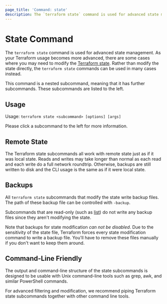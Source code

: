 ```yaml
---
page_title: 'Command: state'
description: The `terraform state` command is used for advanced state management.
---
```


# State Command

The `terraform state` command is used for advanced state management.
As your Terraform usage becomes more advanced, there are some cases where
you may need to modify the [Terraform state](/terraform/language/state).
Rather than modify the state directly, the `terraform state` commands can
be used in many cases instead.

This command is a nested subcommand, meaning that it has further subcommands.
These subcommands are listed to the left.

## Usage

Usage: `terraform state <subcommand> [options] [args]`

Please click a subcommand to the left for more information.

## Remote State

The Terraform state subcommands all work with remote state just as if it
was local state. Reads and writes may take longer than normal as each read
and each write do a full network roundtrip. Otherwise, backups are still
written to disk and the CLI usage is the same as if it were local state.

## Backups

All `terraform state` subcommands that modify the state write backup
files. The path of these backup file can be controlled with `-backup`.

Subcommands that are read-only (such as [list](/terraform/cli/commands/state/list))
do not write any backup files since they aren't modifying the state.

Note that backups for state modification _can not be disabled_. Due to
the sensitivity of the state file, Terraform forces every state modification
command to write a backup file. You'll have to remove these files manually
if you don't want to keep them around.

## Command-Line Friendly

The output and command-line structure of the state subcommands is
designed to be usable with Unix command-line tools such as grep, awk,
and similar PowerShell commands.

For advanced filtering and modification, we recommend piping Terraform
state subcommands together with other command line tools.
